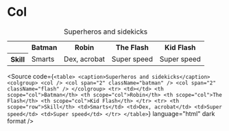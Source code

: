 
<Meta title="Atoms/Table/Col" />

# Col

<Unstyled>
  <table>
    <caption>Superheros and sidekicks</caption>
    <colgroup>
      <col />
      <col span="2" className="batman" />
      <col span="2" className="flash" />
    </colgroup>
    <tr>
      <td></td>
      <th scope="col">Batman</th>
      <th scope="col">Robin</th>
      <th scope="col">The Flash</th>
      <th scope="col">Kid Flash</th>
    </tr>
    <tr>
      <th scope="row">Skill</th>
      <td>Smarts</td>
      <td>Dex, acrobat</td>
      <td>Super speed</td>
      <td>Super speed</td>
    </tr>
  </table>
</Unstyled>

<Source
  code={`
    <table>
      <caption>Superheros and sidekicks</caption>
      <colgroup>
        <col />
        <col span="2" className="batman" />
        <col span="2" className="flash" />
      </colgroup>
      <tr>
        <td></td>
        <th scope="col">Batman</th>
        <th scope="col">Robin</th>
        <th scope="col">The Flash</th>
        <th scope="col">Kid Flash</th>
      </tr>
      <tr>
        <th scope="row">Skill</th>
        <td>Smarts</td>
        <td>Dex, acrobat</td>
        <td>Super speed</td>
        <td>Super speed</td>
      </tr>
    </table>
  `}
  language="html"
  dark
  format
/>
